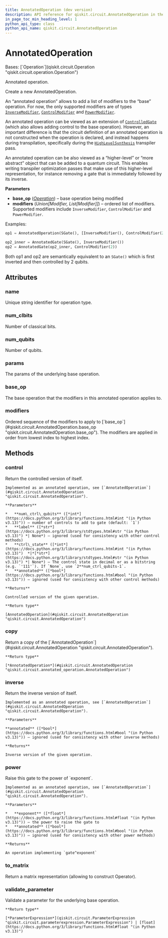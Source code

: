 ```yaml
---
title: AnnotatedOperation (dev version)
description: API reference for qiskit.circuit.AnnotatedOperation in the dev version of qiskit
in_page_toc_min_heading_level: 1
python_api_type: class
python_api_name: qiskit.circuit.AnnotatedOperation
---
```


# AnnotatedOperation

<Class id="qiskit.circuit.AnnotatedOperation" isDedicatedPage={true} github="https://github.com/Qiskit/qiskit/tree/stable/1.3/qiskit/circuit/annotated_operation.py#L60-L242" signature="qiskit.circuit.AnnotatedOperation(base_op, modifiers)" modifiers="class">
  Bases: [`Operation`](qiskit.circuit.Operation "qiskit.circuit.operation.Operation")

  Annotated operation.

  Create a new AnnotatedOperation.

  An “annotated operation” allows to add a list of modifiers to the “base” operation. For now, the only supported modifiers are of types [`InverseModifier`](circuit#qiskit.circuit.InverseModifier "qiskit.circuit.InverseModifier"), [`ControlModifier`](circuit#qiskit.circuit.ControlModifier "qiskit.circuit.ControlModifier") and [`PowerModifier`](circuit#qiskit.circuit.PowerModifier "qiskit.circuit.PowerModifier").

  An annotated operation can be viewed as an extension of [`ControlledGate`](qiskit.circuit.ControlledGate "qiskit.circuit.ControlledGate") (which also allows adding control to the base operation). However, an important difference is that the circuit definition of an annotated operation is not constructed when the operation is declared, and instead happens during transpilation, specifically during the [`HighLevelSynthesis`](qiskit.transpiler.passes.HighLevelSynthesis "qiskit.transpiler.passes.HighLevelSynthesis") transpiler pass.

  An annotated operation can be also viewed as a “higher-level” or “more abstract” object that can be added to a quantum circuit. This enables writing transpiler optimization passes that make use of this higher-level representation, for instance removing a gate that is immediately followed by its inverse.

  **Parameters**

  *   **base\_op** ([*Operation*](qiskit.circuit.Operation "qiskit.circuit.Operation")) – base operation being modified
  *   **modifiers** (*Union\[Modifier, List\[Modifier]]*) – ordered list of modifiers. Supported modifiers include `InverseModifier`, `ControlModifier` and `PowerModifier`.

  Examples:

  ```python
  op1 = AnnotatedOperation(SGate(), [InverseModifier(), ControlModifier(2)])

  op2_inner = AnnotatedGate(SGate(), InverseModifier())
  op2 = AnnotatedGate(op2_inner, ControlModifier(2))
  ```

  Both op1 and op2 are semantically equivalent to an `SGate()` which is first inverted and then controlled by 2 qubits.

  ## Attributes

  ### name

  <Attribute id="qiskit.circuit.AnnotatedOperation.name">
    Unique string identifier for operation type.
  </Attribute>

  ### num\_clbits

  <Attribute id="qiskit.circuit.AnnotatedOperation.num_clbits">
    Number of classical bits.
  </Attribute>

  ### num\_qubits

  <Attribute id="qiskit.circuit.AnnotatedOperation.num_qubits">
    Number of qubits.
  </Attribute>

  ### params

  <Attribute id="qiskit.circuit.AnnotatedOperation.params">
    The params of the underlying base operation.
  </Attribute>

  ### base\_op

  <Attribute id="qiskit.circuit.AnnotatedOperation.base_op">
    The base operation that the modifiers in this annotated operation applies to.
  </Attribute>

  ### modifiers

  <Attribute id="qiskit.circuit.AnnotatedOperation.modifiers">
    Ordered sequence of the modifiers to apply to [`base_op`](#qiskit.circuit.AnnotatedOperation.base_op "qiskit.circuit.AnnotatedOperation.base_op"). The modifiers are applied in order from lowest index to highest index.
  </Attribute>

  ## Methods

  ### control

  <Function id="qiskit.circuit.AnnotatedOperation.control" github="https://github.com/Qiskit/qiskit/tree/stable/1.3/qiskit/circuit/annotated_operation.py#L159-L186" signature="control(num_ctrl_qubits=1, label=None, ctrl_state=None, annotated=True)">
    Return the controlled version of itself.

    Implemented as an annotated operation, see [`AnnotatedOperation`](#qiskit.circuit.AnnotatedOperation "qiskit.circuit.AnnotatedOperation").

    **Parameters**

    *   **num\_ctrl\_qubits** ([*int*](https://docs.python.org/3/library/functions.html#int "(in Python v3.13)")) – number of controls to add to gate (default: `1`)
    *   **label** ([*str*](https://docs.python.org/3/library/stdtypes.html#str "(in Python v3.13)") *| None*) – ignored (used for consistency with other control methods)
    *   **ctrl\_state** ([*int*](https://docs.python.org/3/library/functions.html#int "(in Python v3.13)")  *|*[*str*](https://docs.python.org/3/library/stdtypes.html#str "(in Python v3.13)") *| None*) – The control state in decimal or as a bitstring (e.g. `'111'`). If `None`, use `2**num_ctrl_qubits-1`.
    *   **annotated** ([*bool*](https://docs.python.org/3/library/functions.html#bool "(in Python v3.13)")) – ignored (used for consistency with other control methods)

    **Returns**

    Controlled version of the given operation.

    **Return type**

    [AnnotatedOperation](#qiskit.circuit.AnnotatedOperation "qiskit.circuit.AnnotatedOperation")
  </Function>

  ### copy

  <Function id="qiskit.circuit.AnnotatedOperation.copy" github="https://github.com/Qiskit/qiskit/tree/stable/1.3/qiskit/circuit/annotated_operation.py#L134-L136" signature="copy()">
    Return a copy of the [`AnnotatedOperation`](#qiskit.circuit.AnnotatedOperation "qiskit.circuit.AnnotatedOperation").

    **Return type**

    [*AnnotatedOperation*](#qiskit.circuit.AnnotatedOperation "qiskit.circuit.annotated_operation.AnnotatedOperation")
  </Function>

  ### inverse

  <Function id="qiskit.circuit.AnnotatedOperation.inverse" github="https://github.com/Qiskit/qiskit/tree/stable/1.3/qiskit/circuit/annotated_operation.py#L188-L203" signature="inverse(annotated=True)">
    Return the inverse version of itself.

    Implemented as an annotated operation, see [`AnnotatedOperation`](#qiskit.circuit.AnnotatedOperation "qiskit.circuit.AnnotatedOperation").

    **Parameters**

    **annotated** ([*bool*](https://docs.python.org/3/library/functions.html#bool "(in Python v3.13)")) – ignored (used for consistency with other inverse methods)

    **Returns**

    Inverse version of the given operation.
  </Function>

  ### power

  <Function id="qiskit.circuit.AnnotatedOperation.power" github="https://github.com/Qiskit/qiskit/tree/stable/1.3/qiskit/circuit/annotated_operation.py#L205-L221" signature="power(exponent, annotated=False)">
    Raise this gate to the power of `exponent`.

    Implemented as an annotated operation, see [`AnnotatedOperation`](#qiskit.circuit.AnnotatedOperation "qiskit.circuit.AnnotatedOperation").

    **Parameters**

    *   **exponent** ([*float*](https://docs.python.org/3/library/functions.html#float "(in Python v3.13)")) – the power to raise the gate to
    *   **annotated** ([*bool*](https://docs.python.org/3/library/functions.html#bool "(in Python v3.13)")) – ignored (used for consistency with other power methods)

    **Returns**

    An operation implementing `gate^exponent`
  </Function>

  ### to\_matrix

  <Function id="qiskit.circuit.AnnotatedOperation.to_matrix" github="https://github.com/Qiskit/qiskit/tree/stable/1.3/qiskit/circuit/annotated_operation.py#L138-L157" signature="to_matrix()">
    Return a matrix representation (allowing to construct Operator).
  </Function>

  ### validate\_parameter

  <Function id="qiskit.circuit.AnnotatedOperation.validate_parameter" github="https://github.com/Qiskit/qiskit/tree/stable/1.3/qiskit/circuit/annotated_operation.py#L237-L242" signature="validate_parameter(parameter)">
    Validate a parameter for the underlying base operation.

    **Return type**

    [*ParameterExpression*](qiskit.circuit.ParameterExpression "qiskit.circuit.parameterexpression.ParameterExpression") | [float](https://docs.python.org/3/library/functions.html#float "(in Python v3.13)")
  </Function>
</Class>

